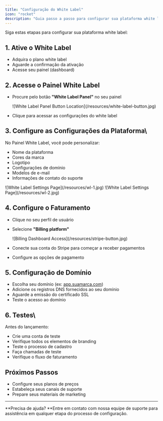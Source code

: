```yaml
---
title: "Configuração do White Label"
icon: "rocket"
description: "Guia passo a passo para configurar sua plataforma white label"
---
```


Siga estas etapas para configurar sua plataforma white label:

## **1. Ative o White Label**

- Adquira o plano white label
- Aguarde a confirmação da ativação
- Acesse seu painel (dashboard)

## **2. Acesse o Painel White Label**

- Procure pelo botão **"White Label Panel"** no seu painel

  <Frame>
    ![White Label Panel Button Location](/resources/white-label-button.jpg)
  </Frame>
- Clique para acessar as configurações do white label

## **3. Configure as Configurações da Plataforma**\\

No Painel White Label, você pode personalizar:

- Nome da plataforma
- Cores da marca
- Logotipo
- Configurações de domínio
- Modelos de e-mail
- Informações de contato do suporte

<Frame>
  ![White Label Settings Page](/resources/wl-1.jpg)
</Frame>

<Frame>
  ![White Label Settings Page](/resources/wl-2.jpg)
</Frame>

## **4. Configure o Faturamento**

- Clique no seu perfil de usuário
- Selecione **"Billing platform"**

  <Frame>
    ![Billing Dashboard Access](/resources/stripe-button.jpg)
  </Frame>
- Conecte sua conta do Stripe para começar a receber pagamentos
- Configure as opções de pagamento

## **5. Configuração de Domínio**

- Escolha seu domínio (ex: [app.suamarca.com](http://app.suamarca.com))
- Adicione os registros DNS fornecidos ao seu domínio
- Aguarde a emissão do certificado SSL
- Teste o acesso ao domínio

## **6. Testes**\\

Antes do lançamento:

- Crie uma conta de teste
- Verifique todos os elementos de branding
- Teste o processo de cadastro
- Faça chamadas de teste
- Verifique o fluxo de faturamento

## **Próximos Passos**

- Configure seus planos de preços
- Estabeleça seus canais de suporte
- Prepare seus materiais de marketing

---

\*\*Precisa de ajuda? \*\*Entre em contato com nossa equipe de suporte para assistência em qualquer etapa do processo de configuração.